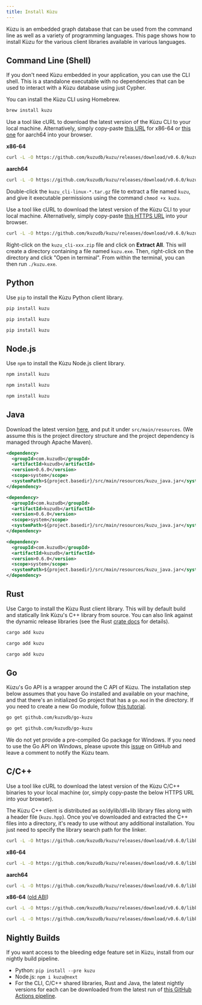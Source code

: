 ```yaml
---
title: Install Kùzu
---
```



Kùzu is an embedded graph database that can be used from the command line as well as
a variety of programming languages. This page shows how to install Kùzu for the various client
libraries available in various languages.

## Command Line (Shell)

If you don't need Kùzu embedded in your application, you can use the CLI shell. This is a standalone
executable with no dependencies that can be used to interact with a Kùzu database using just Cypher.

<Tabs>
<TabItem label="macOS">

You can install the Kùzu CLI using Homebrew.

```bash
brew install kuzu
```

</TabItem>

<TabItem label="Linux">

Use a tool like cURL to download the latest version of the Kùzu CLI to your local machine. Alternatively,
simply copy-paste [this URL](https://github.com/kuzudb/kuzu/releases/download/v0.6.0/kuzu_cli-linux-x86_64.tar.gz)
for x86-64 or [this one](https://github.com/kuzudb/kuzu/releases/download/v0.6.0/kuzu_cli-linux-aarch64.tar.gz)
for aarch64 into your browser.

**x86-64**

```bash
curl -L -O https://github.com/kuzudb/kuzu/releases/download/v0.6.0/kuzu_cli-linux-x86_64.tar.gz
```

**aarch64**

```bash
curl -L -O https://github.com/kuzudb/kuzu/releases/download/v0.6.0/kuzu_cli-linux-aarch64.tar.gz
```

Double-click the `kuzu_cli-linux-*.tar.gz` file to extract a file named `kuzu`, and give it
executable permissions using the command `chmod +x kuzu`.

</TabItem>

<TabItem label="Windows">

Use a tool like cURL to download the latest version of the Kùzu CLI to your local machine. Alternatively,
simply copy-paste [this HTTPS URL](https://github.com/kuzudb/kuzu/releases/download/v0.6.0/kuzu_cli-windows-x86_64.zip)
into your browser.

```bash
curl -L -O https://github.com/kuzudb/kuzu/releases/download/v0.6.0/kuzu_cli-windows-x86_64.zip
```

Right-click on the `kuzu_cli-xxx.zip` file and click on **Extract All**. This will create a directory
containing a file named `kuzu.exe`. Then, right-click on the directory and click "Open in terminal".
From within the terminal, you can then run `./kuzu.exe`.

</TabItem>

</Tabs>

## Python

Use `pip` to install the Kùzu Python client library.

<Tabs>

<TabItem label="macOS">

```bash
pip install kuzu
```

</TabItem>

<TabItem label="Linux">

```bash
pip install kuzu
```

</TabItem>

<TabItem label="Windows">

```bash
pip install kuzu
```

</TabItem>

</Tabs>

## Node.js

Use `npm` to install the Kùzu Node.js client library.

<Tabs>

<TabItem label="macOS">

```bash
npm install kuzu
```

</TabItem>

<TabItem label="Linux">

```bash
npm install kuzu
```

</TabItem>

<TabItem label="Windows">

```bash
npm install kuzu
```

</TabItem>

</Tabs>

## Java

Download the latest version [here](https://github.com/kuzudb/kuzu/releases/download/v0.6.0/kuzu_java.jar),
and put it under `src/main/resources`. (We assume this is the project directory structure and the
project dependency is managed through Apache Maven).

<Tabs>

<TabItem label="macOS">

```xml
<dependency>
  <groupId>com.kuzudb</groupId>
  <artifactId>kuzudb</artifactId>
  <version>0.6.0</version>
  <scope>system</scope>
  <systemPath>${project.basedir}/src/main/resources/kuzu_java.jar</systemPath>
</dependency>
```

</TabItem>

<TabItem label="Linux">

```xml
<dependency>
  <groupId>com.kuzudb</groupId>
  <artifactId>kuzudb</artifactId>
  <version>0.6.0</version>
  <scope>system</scope>
  <systemPath>${project.basedir}/src/main/resources/kuzu_java.jar</systemPath>
</dependency>
```

</TabItem>

<TabItem label="Windows">

```xml
<dependency>
  <groupId>com.kuzudb</groupId>
  <artifactId>kuzudb</artifactId>
  <version>0.6.0</version>
  <scope>system</scope>
  <systemPath>${project.basedir}/src/main/resources/kuzu_java.jar</systemPath>
</dependency>
```

</TabItem>

## Rust

Use Cargo to install the Kùzu Rust client library. This will by default build and statically link Kùzu's C++
library from source. You can also link against the dynamic release libraries (see the Rust
[crate docs](https://docs.rs/kuzu/0.1.1-pre.31/kuzu/) for details).

<Tabs>

<TabItem label="macOS">

```bash
cargo add kuzu
```

</TabItem>

<TabItem label="Linux">

```bash
cargo add kuzu
```

</TabItem>

<TabItem label="Windows">

```bash
cargo add kuzu
```

</TabItem>

</Tabs>

## Go

Kùzu's Go API is a wrapper around the C API of Kùzu. The installation step below assumes that you have Go
installed and available on your machine, and that there's an initialized Go project that has a `go.mod`
in the directory. If you need to create a new Go module, follow [this tutorial](https://go.dev/doc/tutorial/create-module).

<Tabs>

<TabItem label="macOS">

```bash
go get github.com/kuzudb/go-kuzu
```

</TabItem>

<TabItem label="Linux">

```bash
go get github.com/kuzudb/go-kuzu
```

</TabItem>

<TabItem label="Windows">

We do not yet provide a pre-compiled Go package for Windows. If you need to use the Go API on Windows,
please upvote this [issue](https://github.com/kuzudb/go-kuzu/issues/12) on GitHub and leave a comment
to notify the Kùzu team.

</TabItem>

</Tabs>

## C/C++

Use a tool like cURL to download the latest version of the Kùzu C/C++ binaries to your local machine
(or, simply copy-paste the below HTTPS URL into your browser).

The Kùzu C++ client is distributed as so/dylib/dll+lib library files along with a header file (`kuzu.hpp`).
Once you've downloaded and extracted the C++ files into a directory, it's ready to use without
any additional installation. You just need to specify the library search path for the linker.

<Tabs>

<TabItem label="macOS">

```bash
curl -L -O https://github.com/kuzudb/kuzu/releases/download/v0.6.0/libkuzu-osx-universal.tar.gz
```

</TabItem>

<TabItem label="Linux">

**x86-64**

```bash
curl -L -O https://github.com/kuzudb/kuzu/releases/download/v0.6.0/libkuzu-linux-x86_64.tar.gz
```

**aarch64**

```bash
curl -L -O https://github.com/kuzudb/kuzu/releases/download/v0.6.0/libkuzu-linux-aarch64.tar.gz
```

**x86-64** ([old ABI](https://gcc.gnu.org/onlinedocs/libstdc++/manual/using_dual_abi.html))

```bash
curl -L -O https://github.com/kuzudb/kuzu/releases/download/v0.6.0/libkuzu-linux-old_abi-x86_64.tar.gz
```

</TabItem>

<TabItem label="Windows">

```bash
curl -L -O https://github.com/kuzudb/kuzu/releases/download/v0.6.0/libkuzu-windows-x86_64.zip
```

</TabItem>

</Tabs>

</Tabs>


## Nightly Builds

If you want access to the bleeding edge feature set in Kùzu, install from our nightly build pipeline.

- Python: `pip install --pre kuzu`
- Node.js: `npm i kuzu@next`
- For the CLI, C/C++ shared libraries, Rust and Java, the latest nightly versions for each can be
downloaded from the latest run of [this GitHub Actions pipeline](https://github.com/kuzudb/kuzu/actions/workflows/build-and-deploy.yml).
